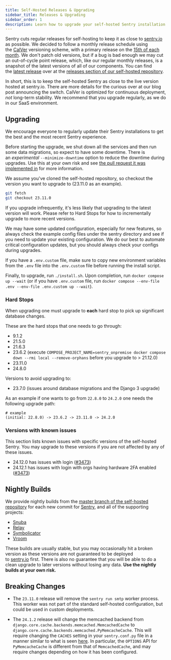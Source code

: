 ```yaml
---
title: Self-Hosted Releases & Upgrading
sidebar_title: Releases & Upgrading
sidebar_order: 1
description: Learn how to upgrade your self-hosted Sentry installation and stay up to date with the latest releases
---
```


Sentry cuts regular releases for self-hosting to keep it as close to [sentry.io](https://sentry.io) as possible. We decided to follow a monthly release schedule using the [CalVer](https://calver.org/#scheme) versioning scheme, with a primary release on the [15th of each month](https://github.com/getsentry/self-hosted/blob/704e4c3b5b7360080f79bcfbe26583e5a95ae675/.github/workflows/release.yml#L20-L24). We don't patch old versions, but if a bug is bad enough we may cut an out-of-cycle point release, which, like our regular monthly releases, is a snapshot of the latest versions of all of our components. You can find the [latest release](https://github.com/getsentry/self-hosted/releases/latest) over at the [releases section of our self-hosted repository](https://github.com/getsentry/self-hosted/releases/).

<Alert title="Why CalVer?" level="info">
  In short, this is to keep the self-hosted Sentry as close to the live version
  hosted at <Link to="https://sentry.io">sentry.io</Link>. There are more details for the
  curious over at our <Link to="https://blog.sentry.io/2020/06/22/self-hosted-sentry-switching-to-calver">blog post announcing the switch</Link>.
</Alert>

<Alert title="Warning" level="warning">
  CalVer is optimized for continuous deployment, <em>not</em> long-term stability. We recommend that you upgrade regularly, as we do in <Link to="https://sentry.io/pricing/">our SaaS environment</Link>.
</Alert>

## Upgrading

We encourage everyone to regularly update their Sentry installations to get the best and the most recent Sentry experience.

Before starting the upgrade, we shut down all the services and then run some data migrations, so expect to have some downtime. There is an *experimental* `--minimize-downtime` option to reduce the downtime during upgrades. Use this at your own risk and see [the pull request it was implemented in](https://github.com/getsentry/self-hosted/issues/607) for more information.

We assume you've cloned the self-hosted repository, so checkout the version you want to upgrade to (23.11.0 as an example).

```bash
git fetch
git checkout 23.11.0
```

<Alert title="Warning" level="warning">
  If you upgrade infrequently, it's less likely that upgrading to the latest version will work.
  Please refer to <Link to="#hard-stops">Hard Stops</Link> for how to incrementally upgrade to more recent versions.
</Alert>

We may have some updated configuration, especially for new features, so always check the example config files under the <Link to="https://github.com/getsentry/self-hosted/blob/master/sentry/">sentry directory</Link> and see if you need to update your existing configuration. We do our best to automate critical configuration updates, but you should always check your configs during upgrades.

If you have a `.env.custom` file, make sure to copy new environment variables from the `.env` file into the `.env.custom` file before running the install script.

Finally, to upgrade, run `./install.sh`. Upon completion, run `docker compose up --wait` (or if you have `.env.custom` file, run `docker compose --env-file .env --env-file .env.custom up --wait`).

### Hard Stops

When upgrading one must upgrade to **each** hard stop to pick up significant database changes.

These are the hard stops that one needs to go through:

- 9.1.2
- 21.5.0
- 21.6.3
- 23.6.2 (execute `COMPOSE_PROJECT_NAME=sentry_onpremise docker compose down --rmi local --remove-orphans` before you upgrade to > 21.12.0)
- 23.11.0
- 24.8.0

Versions to avoid upgrading to:
- 23.7.0 (issues around database migrations and the Django 3 upgrade)

As an example if one wants to go from `22.8.0` to `24.2.0` one needs the following upgrade path:

```
# example
(initial: 22.8.0) -> 23.6.2 -> 23.11.0 -> 24.2.0
```

### Versions with known issues

This section lists known issues with specific versions of the self-hosted Sentry. You may upgrade to these versions if you are not affected by any of these issues.

- 24.12.0 has issues with login ([#3473](https://github.com/getsentry/self-hosted/issues/3473))
- 24.12.1 has issues with login with orgs having hardware 2FA enabled ([#3473](https://github.com/getsentry/self-hosted/issues/3473))

## Nightly Builds

We provide nightly builds from the [master branch of the self-hosted repository](https://github.com/getsentry/self-hosted/) for each new commit for [Sentry](https://github.com/getsentry/sentry), and all of the supporting projects:

- [Snuba](https://github.com/getsentry/snuba)
- [Relay](https://github.com/getsentry/relay)
- [Symbolicator](https://github.com/getsentry/symbolicator)
- [Vroom](https://github.com/getsentry/vroom)

These builds are usually stable, but you may occasionally hit a broken version as these versions are not guaranteed to be deployed to [sentry.io](http://sentry.io/) first. There is also no guarantee that you will be able to do a clean upgrade to later versions without losing any data. **Use the nightly builds at your own risk.**

## Breaking Changes

- The `23.11.0` release will remove the ``sentry run smtp`` worker process. This
  worker was not part of the standard self-hosted configuration, but could be
  used in custom deployments.

- The `24.1.2` release will change the memcached backend from
  `django.core.cache.backends.memcached.MemcachedCache` to
  `django.core.cache.backends.memcached.PyMemcacheCache`. This will require changing the `CACHES`
  setting in your `sentry.conf.py` file in a manner similar to what is seen
  [here](https://github.com/getsentry/self-hosted/commit/9936376f4e933781feaae85e0071ef72c7f1c03f).
  In particular, the `OPTIONS` API for `PyMemcacheCache` is different from that of
  `MemcachedCache`, and may require changes depending on how it has been configured.
